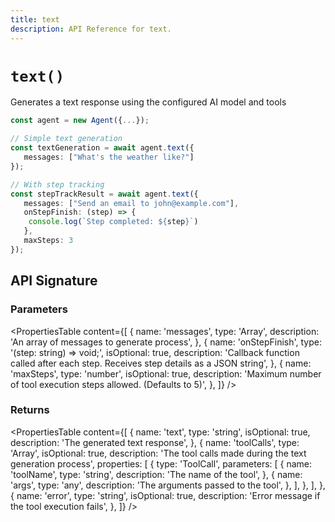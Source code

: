 ```yaml
---
title: text
description: API Reference for text.
---
```


# `text()`

Generates a text response using the configured AI model and tools

```ts showLineNumbers
const agent = new Agent({...});

// Simple text generation
const textGeneration = await agent.text({
   messages: ["What's the weather like?"]
});

// With step tracking
const stepTrackResult = await agent.text({
   messages: ["Send an email to john@example.com"],
   onStepFinish: (step) => {
    console.log(`Step completed: ${step}`)
   },
   maxSteps: 3
});
```

## API Signature

### Parameters

<PropertiesTable
  content={[
    {
      name: 'messages',
      type: 'Array<string>',
      description: 'An array of messages to generate process',
    },
    {
      name: 'onStepFinish',
      type: '(step: string) => void;',
      isOptional: true,
      description: 'Callback function called after each step. Receives step details as a JSON string',
    },
    {
      name: 'maxSteps',
      type: 'number',
      isOptional: true,
      description: 'Maximum number of tool execution steps allowed. (Defaults to 5)',
    },
  ]}
/>

### Returns

<PropertiesTable
  content={[
    {
      name: 'text',
      type: 'string',
      isOptional: true,
      description: 'The generated text response',
    },
    {
      name: 'toolCalls',
      type: 'Array<ToolCall>',
      isOptional: true,
      description: 'The tool calls made during the text generation process',
      properties: [
        {
          type: 'ToolCall',
          parameters: [
            {
              name: 'toolName',
              type: 'string',
              description: 'The name of the tool',
            },
            {
              name: 'args',
              type: 'any',
              description: 'The arguments passed to the tool',
            },
          ],
        },
      ],
    },
    {
      name: 'error',
      type: 'string',
      isOptional: true,
      description: 'Error message if the tool execution fails',
    },
  ]}
/>
